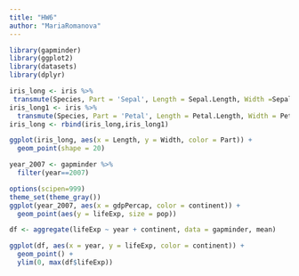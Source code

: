 ```yaml
---
title: "HW6"
author: "MariaRomanova"
---
```


```r
library(gapminder)
library(ggplot2)
library(datasets)
library(dplyr)
```

```r
iris_long <- iris %>%
 transmute(Species, Part = 'Sepal', Length = Sepal.Length, Width =Sepal.Width)
iris_long1 <- iris %>%
  transmute(Species, Part = 'Petal', Length = Petal.Length, Width = Petal.Width)
iris_long <- rbind(iris_long,iris_long1)
```

```r
ggplot(iris_long, aes(x = Length, y = Width, color = Part)) +
  geom_point(shape = 20)
```

```r
year_2007 <- gapminder %>%
  filter(year==2007)
```

```r
options(scipen=999)
theme_set(theme_gray()) 
ggplot(year_2007, aes(x = gdpPercap, color = continent)) +
  geom_point(aes(y = lifeExp, size = pop)) 
```
```r
df <- aggregate(lifeExp ~ year + continent, data = gapminder, mean)
```

```r
ggplot(df, aes(x = year, y = lifeExp, color = continent)) +
  geom_point() +
  ylim(0, max(df$lifeExp))
```





